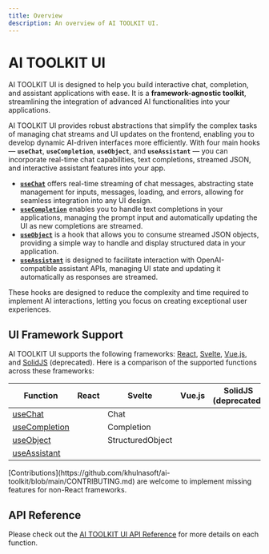 ```yaml
---
title: Overview
description: An overview of AI TOOLKIT UI.
---
```


# AI TOOLKIT UI

AI TOOLKIT UI is designed to help you build interactive chat, completion, and assistant applications with ease. It is a **framework-agnostic toolkit**, streamlining the integration of advanced AI functionalities into your applications.

AI TOOLKIT UI provides robust abstractions that simplify the complex tasks of managing chat streams and UI updates on the frontend, enabling you to develop dynamic AI-driven interfaces more efficiently. With four main hooks — **`useChat`**, **`useCompletion`**, **`useObject`**, and **`useAssistant`** — you can incorporate real-time chat capabilities, text completions, streamed JSON, and interactive assistant features into your app.

- **[`useChat`](/docs/ai-toolkit-ui/chatbot)** offers real-time streaming of chat messages, abstracting state management for inputs, messages, loading, and errors, allowing for seamless integration into any UI design.
- **[`useCompletion`](/docs/ai-toolkit-ui/completion)** enables you to handle text completions in your applications, managing the prompt input and automatically updating the UI as new completions are streamed.
- **[`useObject`](/docs/ai-toolkit-ui/object-generation)** is a hook that allows you to consume streamed JSON objects, providing a simple way to handle and display structured data in your application.
- **[`useAssistant`](/docs/ai-toolkit-ui/openai-assistants)** is designed to facilitate interaction with OpenAI-compatible assistant APIs, managing UI state and updating it automatically as responses are streamed.

These hooks are designed to reduce the complexity and time required to implement AI interactions, letting you focus on creating exceptional user experiences.

## UI Framework Support

AI TOOLKIT UI supports the following frameworks: [React](https://react.dev/), [Svelte](https://svelte.dev/), [Vue.js](https://vuejs.org/), and [SolidJS](https://www.solidjs.com/) (deprecated).
Here is a comparison of the supported functions across these frameworks:

| Function                                                      | React               | Svelte                               | Vue.js              | SolidJS (deprecated) |
| ------------------------------------------------------------- | ------------------- | ------------------------------------ | ------------------- | -------------------- |
| [useChat](/docs/reference/ai-toolkit-ui/use-chat)             | <Check size={18} /> | <Check size={18} /> Chat             | <Check size={18} /> | <Check size={18} />  |
| [useCompletion](/docs/reference/ai-toolkit-ui/use-completion) | <Check size={18} /> | <Check size={18} /> Completion       | <Check size={18} /> | <Check size={18} />  |
| [useObject](/docs/reference/ai-toolkit-ui/use-object)         | <Check size={18} /> | <Check size={18} /> StructuredObject | <Cross size={18} /> | <Check size={18} />  |
| [useAssistant](/docs/reference/ai-toolkit-ui/use-assistant)   | <Check size={18} /> | <Cross size={18} />                  | <Check size={18} /> | <Check size={18} />  |

<Note>
  [Contributions](https://github.com/khulnasoft/ai-toolkit/blob/main/CONTRIBUTING.md)
  are welcome to implement missing features for non-React frameworks.
</Note>

## API Reference

Please check out the [AI TOOLKIT UI API Reference](/docs/reference/ai-toolkit-ui) for more details on each function.
